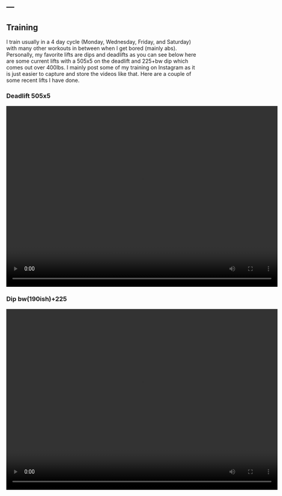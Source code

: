 ---
---

## Training 

I train usually in a 4 day cycle (Monday, Wednesday, Friday, and Saturday) with many other workouts in between when I get bored (mainly abs). Personally, my favorite lifts are dips and deadlifts as you can see below here are some current lifts with a 505x5 on the deadlift and 225+bw dip which comes out over 400lbs. I mainly post some of my training on Instagram as it is just easier to capture and store the videos like that. Here are a couple of some recent lifts I have done.


### Deadlift 505x5

<video width="720" height="480" controls>
  <source src="videos/deadlift505x5.mp4" type="video/mp4">
</video>

### Dip bw(190ish)+225

<video width="720" height="480" controls>
  <source src="videos/dip225.mp4" type="video/mp4">
</video>



